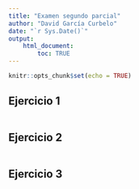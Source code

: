```yaml
---
title: "Examen segundo parcial"
author: "David García Curbelo"
date: "`r Sys.Date()`"
output: 
    html_document:
        toc: TRUE
---
```


```r
knitr::opts_chunk$set(echo = TRUE)
```


## Ejercicio 1

```r

```



## Ejercicio 2

```r

```



## Ejercicio 3

```r

```